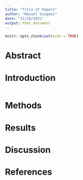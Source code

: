 ```yaml
---
title: "Title of Papers"
author: "Manuel Vazquez"
date: "11/10/2021"
output: html_document
---
```


```r
knitr::opts_chunk$set(echo = TRUE)
```

# Abstract

# Introduction

```r

```

# Methods

# Results

# Discussion

# References


